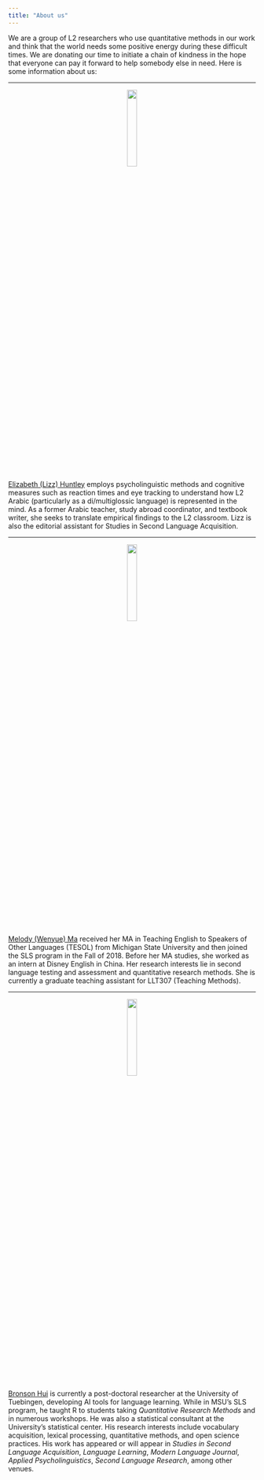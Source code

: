 ```yaml
---
title: "About us"
---
```


We are a group of L2 researchers who use quantitative methods in our work and think that the world needs some positive energy during these difficult times. We are donating our time to initiate a chain of kindness in the hope that everyone can pay it forward to help somebody else in need. Here is some information about us:

---

<center>
![](images/Huntley.jpg){width=20%}
</center>

[Elizabeth (Lizz) Huntley](https://sites.google.com/view/lizzhuntley/) employs psycholinguistic methods and cognitive measures such as reaction times and eye tracking to understand how L2 Arabic (particularly as a di/multiglossic language) is represented in the mind. As a former Arabic teacher, study abroad coordinator, and textbook writer, she seeks to translate empirical findings to the L2 classroom. Lizz is also the editorial assistant for Studies in Second Language Acquisition.

---

<center>
![](images/WenyueMelodyMa.jpg){width=20%}
</center>

[Melody (Wenyue) Ma](http://mawenyue.msu.domains/) received her MA in Teaching English to Speakers of Other Languages (TESOL) from Michigan State University and then joined the SLS program in the Fall of 2018. Before her MA studies, she worked as an intern at Disney English in China. Her research interests lie in second language testing and assessment and quantitative research methods. She is currently a graduate teaching assistant for LLT307 (Teaching Methods).

---

<center>
![](images/Bronson.jpg){width=20%}
</center>

[Bronson Hui](bronson-hui.github.io) is currently a post-doctoral researcher at the University of Tuebingen, developing AI tools for language learning. While in MSU's SLS program, he taught R to students taking *Quantitative Research Methods* and in numerous workshops. He was also a statistical consultant at the University's statistical center. His research interests include vocabulary acquisition, lexical processing, quantitative methods, and open science practices. His work has appeared or will appear in *Studies in Second Language Acquisition*, *Language Learning*, *Modern Language Journal*,  *Applied Psycholinguistics*, *Second Language Research*, among other venues.